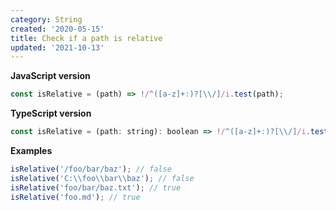 ```yaml
---
category: String
created: '2020-05-15'
title: Check if a path is relative
updated: '2021-10-13'
---
```


**JavaScript version**

```js
const isRelative = (path) => !/^([a-z]+:)?[\\/]/i.test(path);
```

**TypeScript version**

```js
const isRelative = (path: string): boolean => !/^([a-z]+:)?[\\/]/i.test(path);
```

**Examples**

```js
isRelative('/foo/bar/baz'); // false
isRelative('C:\\foo\\bar\\baz'); // false
isRelative('foo/bar/baz.txt'); // true
isRelative('foo.md'); // true
```
